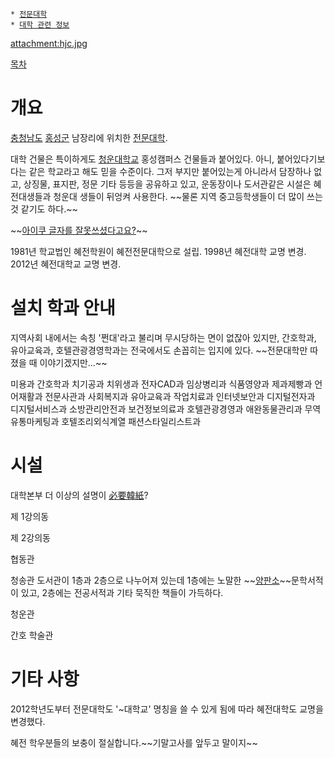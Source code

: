  * [[전문대학]]
 * [[대학 관련 정보]]

attachment:hjc.jpg

[[목차]]
= 개요 =
[[충청남도]] [[홍성군]] 남장리에 위치한 [[전문대학]].

대학 건물은 특이하게도 [[청운대학교]] 홍성캠퍼스 건물들과 붙어있다. 아니, 붙어있다기보다는 같은 학교라고 해도 믿을 수준이다. 그저 부지만 붙어있는게 아니라서 담장하나 없고, 상징물, 표지판, 정문 기타 등등을 공유하고 있고, 운동장이나 도서관같은 시설은 혜전대생들과 청운대 생들이 뒤엉켜 사용한다. ~~물론 지역 중고등학생들이 더 많이 쓰는 것 같기도 하다.~~

~~[[혜천대학|아이쿠 글자를 잘못쓰셨다고요?]]~~

1981년 학교법인 혜전학원이 혜전전문대학으로 설립.
1998년 혜전대학 교명 변경.
2012년 혜전대학교 교명 변경.

= 설치 학과 안내 =

지역사회 내에서는 속칭 '쩐대'라고 불리며 무시당하는 면이 없잖아 있지만, 간호학과, 유아교육과, 호텔관광경영학과는 전국에서도 손꼽히는 입지에 있다. ~~전문대학만 따졌을 때 이야기겠지만...~~

미용과
간호학과
치기공과
치위생과
전자CAD과
임상병리과
식품영양과
제과제빵과
언어재활과
전문사관과
사회복지과
유아교육과
작업치료과
인터넷보안과
디지털전자과
디지털서비스과
소방관리안전과
보건정보의료과
호텔관광경영과
애완동물관리과
무역유통마케팅과
호텔조리외식계열
패션스타일리스트과

= 시설 =
대학본부
더 이상의 설명이 [[必要韓紙]]?

제 1강의동

제 2강의동

협동관

청송관
도서관이 1층과 2층으로 나누어져 있는데 1층에는 노말한 ~~[[양판소]]~~문학서적이 있고, 2층에는 전공서적과 기타 묵직한 책들이 가득하다.

청운관

간호 학술관



= 기타 사항 =

2012학년도부터 전문대학도 '~대학교' 명칭을 쓸 수 있게 됨에 따라 혜전대학도 교명을 변경했다.

혜전 학우분들의 보충이 절실합니다.~~기말고사를 앞두고 말이지~~

